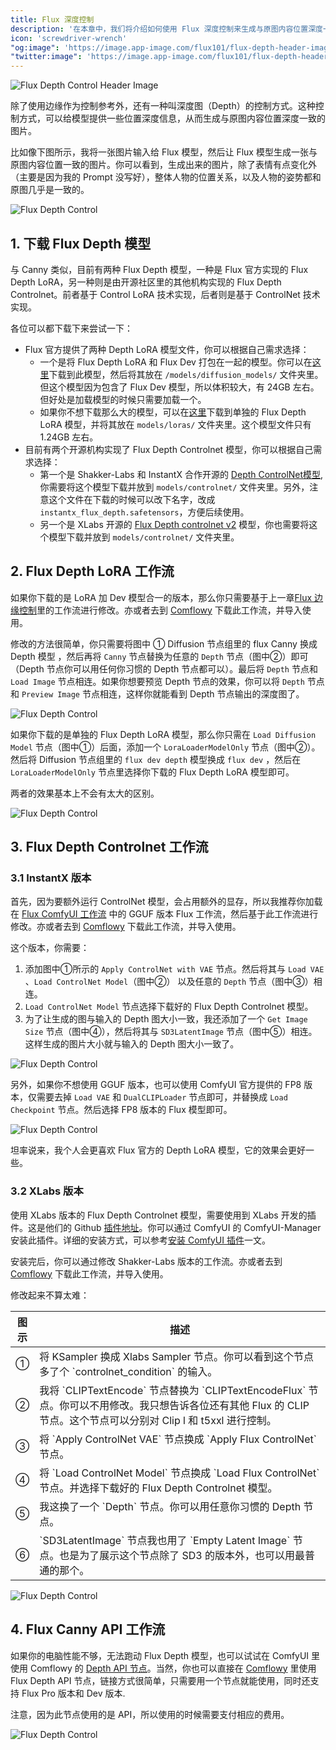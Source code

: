 ```yaml
---
title: Flux 深度控制
description: '在本章中，我们将介绍如何使用 Flux 深度控制来生成与原图内容位置深度一致的图片。'
icon: 'screwdriver-wrench'
"og:image": 'https://image.app-image.com/flux101/flux-depth-header-image.png'
"twitter:image": 'https://image.app-image.com/flux101/flux-depth-header-image.png'
---
```


<Frame caption="此图由 AI 生成">
  <img
    className="rounded-xl"
    src="/images/intermediate/flux-depth-control/flux-depth-header-image.png"
    alt="Flux Depth Control Header Image"
  />
</Frame>

除了使用边缘作为控制参考外，还有一种叫深度图（Depth）的控制方式。这种控制方式，可以给模型提供一些位置深度信息，从而生成与原图内容位置深度一致的图片。

比如像下图所示，我将一张图片输入给 Flux 模型，然后让 Flux 模型生成一张与原图内容位置一致的图片。你可以看到，生成出来的图片，除了表情有点变化外（主要是因为我的 Prompt 没写好），整体人物的位置关系，以及人物的姿势都和原图几乎是一致的。

<Frame>
  <img
    className="rounded-xl"
    src="/images/intermediate/flux-depth-control/flux-depth-control-compare.png"
    alt="Flux Depth Control"
  />
</Frame>

## 1. 下载 Flux Depth 模型

与 Canny 类似，目前有两种 Flux Depth 模型，一种是 Flux 官方实现的 Flux Depth LoRA，另一种则是由开源社区里的其他机构实现的 Flux Depth Controlnet。前者基于 Control LoRA 技术实现，后者则是基于 ControlNet 技术实现。

各位可以都下载下来尝试一下：

* Flux 官方提供了两种 Depth LoRA 模型文件，你可以根据自己需求选择：
  - 一个是将 Flux Depth LoRA 和 Flux Dev 打包在一起的模型。你可以在[这里](https://huggingface.co/black-forest-labs/FLUX.1-Depth-dev/tree/main)下载到此模型，然后将其放在 `/models/diffusion_models/` 文件夹里。但这个模型因为包含了 Flux Dev 模型，所以体积较大，有 24GB 左右。但好处是加载模型的时候只需要加载一个。
  - 如果你不想下载那么大的模型，可以在[这里](https://huggingface.co/black-forest-labs/FLUX.1-Depth-dev-lora/tree/main)下载到单独的 Flux Depth LoRA 模型，并将其放在 `models/loras/` 文件夹里。这个模型文件只有 1.24GB 左右。
* 目前有两个开源机构实现了 Flux Depth Controlnet 模型，你可以根据自己需求选择：
  - 第一个是 Shakker-Labs 和 InstantX 合作开源的 [Depth  ControlNet模型](https://huggingface.co/Shakker-Labs/FLUX.1-dev-ControlNet-Depth/blob/main/diffusion_pytorch_model.safetensors),你需要将这个模型下载并放到 `models/controlnet/` 文件夹里。另外，注意这个文件在下载的时候可以改下名字，改成 `instantx_flux_depth.safetensors`，方便后续使用。
  - 另一个是 XLabs 开源的 [Flux Depth controlnet v2](https://huggingface.co/XLabs-AI/flux-controlnet-collections/tree/main) 模型，你也需要将这个模型下载并放到 `models/controlnet/` 文件夹里。

## 2. Flux Depth LoRA 工作流

如果你下载的是 LoRA 加 Dev 模型合一的版本，那么你只需要基于上一章[Flux 边缘控制](./flux-canny-control)里的工作流进行修改。亦或者去到 [Comflowy](https://app.comflowy.com/app/s-flux-dev-gguf-workflow-db9bd4) 下载此工作流，并导入使用。

修改的方法很简单，你只需要将图中 ① Diffusion 节点组里的 flux Canny 换成 Depth 模型 ，然后再将 `Canny` 节点替换为任意的 `Depth` 节点（图中②）即可（Depth 节点你可以用任何你习惯的 Depth 节点都可以）。最后将 `Depth` 节点和 `Load Image` 节点相连。如果你想要预览 Depth 节点的效果，你可以将 `Depth` 节点和 `Preview Image` 节点相连，这样你就能看到 Depth 节点输出的深度图了。

<Frame>
  <img
    className="rounded-xl"
    src="/images/intermediate/flux-depth-control/flux-depth-control-workflow.png"
    alt="Flux Depth Control"
  />
</Frame>

如果你下载的是单独的 Flux Depth LoRA 模型，那么你只需在 `Load Diffusion Model` 节点（图中①）后面，添加一个 `LoraLoaderModelOnly` 节点（图中②）。然后将 Diffusion 节点组里的 `flux dev depth` 模型换成 `flux dev` ，然后在 `LoraLoaderModelOnly` 节点里选择你下载的 Flux Depth LoRA 模型即可。

两者的效果基本上不会有太大的区别。

<Frame>
  <img
    className="rounded-xl"
    src="/images/intermediate/flux-depth-control/flux-depth-control-lora-workflow.png"
    alt="Flux Depth Control"
  />
</Frame>

## 3. Flux Depth Controlnet 工作流

### 3.1 InstantX 版本
首先，因为要额外运行 ControlNet 模型，会占用额外的显存，所以我推荐你加载在 [Flux ComfyUI 工作流](../basics/flux-comfyui-workflow) 中的 GGUF 版本 Flux 工作流，然后基于此工作流进行修改。亦或者去到 [Comflowy](https://app.comflowy.com/app/s-flux-dev-gguf-workflow-db9bd4) 下载此工作流，并导入使用。

这个版本，你需要：

1. 添加图中①所示的 `Apply ControlNet with VAE` 节点。然后将其与 `Load VAE` 、`Load ControlNet Model`（图中②） 以及任意的 `Depth` 节点（图中③）相连。
2. `Load ControlNet Model` 节点选择下载好的 Flux Depth Controlnet 模型。
3. 为了让生成的图与输入的 Depth 图大小一致，我还添加了一个 `Get Image Size` 节点（图中④），然后将其与 `SD3LatentImage` 节点（图中⑤）相连。这样生成的图片大小就与输入的 Depth 图大小一致了。

<Frame>
  <img
    className="rounded-xl"
    src="/images/intermediate/flux-depth-control/flux-depth-control-shakker-workflow.jpeg"
    alt="Flux Depth Control"
  />
</Frame>

另外，如果你不想使用 GGUF 版本，也可以使用 ComfyUI 官方提供的 FP8 版本，仅需要去掉 `Load VAE` 和 `DualCLIPLoader` 节点即可，并替换成 `Load Checkpoint` 节点。然后选择 FP8 版本的 Flux 模型即可。

<Frame>
  <img
    className="rounded-xl"
    src="/images/intermediate/flux-depth-control/flux-depth-control-fp8-workflow.jpeg"
    alt="Flux Depth Control"
  />
</Frame>

坦率说来，我个人会更喜欢 Flux 官方的 Depth LoRA 模型，它的效果会更好一些。

### 3.2 XLabs 版本

使用 XLabs 版本的 Flux Depth Controlnet 模型，需要使用到 XLabs 开发的插件。这是他们的 Github [插件地址](https://github.com/XLabs-AI/x-flux-comfyui)。你可以通过 ComfyUI 的 ComfyUI-Manager 安装此插件。详细的安装方式，可以参考[安装 ComfyUI 插件](https://comflowy.com/advanced/how-to-install-comfyui-extension)一文。

安装完后，你可以通过修改 Shakker-Labs 版本的工作流。亦或者去到 [Comflowy](https://app.comflowy.com/app/s-flux-dev-gguf-workflow-db9bd4) 下载此工作流，并导入使用。

修改起来不算太难：

<table>
  <thead>
    <tr>
      <th width="5%">图示</th>
      <th>描述</th>
    </tr>
  </thead>
  <tbody>
    <tr>
      <td>①</td>
      <td>将 KSampler 换成 Xlabs Sampler 节点。你可以看到这个节点多了个 `controlnet_condition` 的输入。</td>
    </tr>
    <tr>
      <td>②</td>
      <td>我将 `CLIPTextEncode` 节点替换为 `CLIPTextEncodeFlux` 节点。你可以不用修改。我只想告诉各位还有其他 Flux 的 CLIP 节点。这个节点可以分别对 Clip l 和 t5xxl 进行控制。</td>
    </tr>
    <tr>
      <td>③</td>
      <td>将 `Apply ControlNet VAE` 节点换成 `Apply Flux ControlNet` 节点。</td>
    </tr>
    <tr>
      <td>④</td>
      <td>将 `Load ControlNet Model` 节点换成 `Load Flux ControlNet` 节点。并选择下载好的 Flux Depth Controlnet 模型。</td>
    </tr>
    <tr>
      <td>⑤</td>
      <td>我这换了一个 `Depth` 节点。你可以用任意你习惯的 Depth 节点。</td>
    </tr>
    <tr>
      <td>⑥</td>
      <td>`SD3LatentImage` 节点我也用了 `Empty Latent Image` 节点。也是为了展示这个节点除了 SD3 的版本外，也可以用最普通的那个。</td>
    </tr>
  </tbody>
</table>

<Frame>
  <img
    className="rounded-xl"
    src="/images/intermediate/flux-depth-control/flux-depth-control-xlabs-workflow.jpeg"
    alt="Flux Depth Control"
  />
</Frame>

## 4. Flux Canny API 工作流

如果你的电脑性能不够，无法跑动 Flux Depth 模型，也可以试试在 ComfyUI 里使用 Comflowy 的 [Depth API 节点](https://github.com/6174/comflowy-nodes)。当然，你也可以直接在 [Comflowy](https://app.comflowy.com) 里使用 Flux Depth API 节点，链接方式很简单，只需要用一个节点就能使用，同时还支持 Flux Pro 版本和 Dev 版本.

<Note>注意，因为此节点使用的是 API，所以使用的时候需要支付相应的费用。</Note>

<Frame>
  <img
    className="rounded-xl"
    src="/images/intermediate/flux-depth-control/flux-depth-control-api-workflow.png"
    alt="Flux Depth Control"
  />
</Frame>